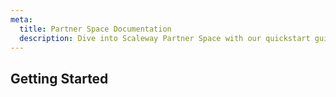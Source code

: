 ```yaml
---
meta:
  title: Partner Space Documentation
  description: Dive into Scaleway Partner Space with our quickstart guide, how-tos, and more.
---
```


<ProductHeader 
   productName="Partner Space"
   productLogo="iam"
   description="As a Scaleway Partner, you benefit from a dedicated interface within the console: the Partner Space. It empowers you to manage your clients efficiently, from creating their Organizations to monitoring their consumption for accurate billing."
   url="/partners/partner-space/quickstart/"
   label="Partner Space Quickstart"
/>

## Getting Started

<Grid>
    <SummaryCard
        title="Quickstart"
        icon="rocket"
        description="Learn how to add your first clients and follow their consumption."
        label="View Quickstart"
        url="/partners/partner-space/quickstart/"
    />
    <SummaryCard
        title="Concepts"
        icon="info"
        description="Core concepts that give you a better understanding of the Partner Space."
        label="View Concepts"
        url="/partners/partner-space/concepts/"
    />
    <SummaryCard
        title="How-Tos"
        icon="help-circle-outline"
        description="Check our detailed guides to learn how to use the Partner Space."
        label="View How-Tos"
        url="/partners/partner-space/how-to/"
    />
</Grid>


